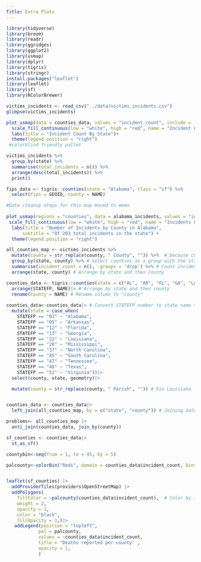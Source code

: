 ```yaml
---
Title: Extra Plots
---
```

```r
library(tidyverse)
library(broom)
library(readr)
library(ggridges)
library(ggplot2)
library(usmap)
library(dplyr)
library(tigris)
library(stringr)
install.packages("leaflet")
library(leaflet)
library(sf)
library(RColorBrewer)
```

```r
victims_incidents <- read_csv("../data/victims_incidents.csv")
glimpse(victims_incidents)
```

``` r
plot_usmap(data = counties_data, values = "incident_count", include = .south_region, color = "black", exclude = c("OK", "KY", "WV", "MD", "DE", "DC"), labels = TRUE) + 
  scale_fill_continuous(low = "white", high = "red", name = "Incident Count") + 
  labs(title = "Incident Count By State")+
  theme(legend.position = "right")
 #colorblind friendly pallet
```

```r
victims_incidents %>%
  group_by(state) %>%
  summarise(total_incidents = n()) %>%
  arrange(desc(total_incidents)) %>% 
  print()
```

``` r
fips_data <- tigris::counties(state = "Alabama", class = "sf") %>%
  select(fips = GEOID, county = NAME)

#Data cleanup steps for this map moved to memo
 
plot_usmap(regions = "counties", data = alabama_incidents, values = "incident_count", include = "AL", color = "black") +
 scale_fill_continuous(low = "white", high = "red", name = "Incidents Count", na.value = "white") +
  labs(title = "Number of Incidents by County in Alabama",
      subtitle = "Of 203 total incidents in the state") +
  theme(legend.position = "right")
```

``` r
all_counties_map <- victims_incidents %>% 
  mutate(county = str_replace(county, " County", "")) %>%  # because county names don't match fips data
  group_by(state, county) %>% # Select counties as a group with the state
  summarise(incident_count = n(), .groups = 'drop') %>% # Count incidents per county
  arrange(state, county) # Arrange by state and then county

counties_data <- tigris::counties(state = c("AL", "AR", "FL", "GA", "LA", "MS", "NC", "SC", "TN", "TX", "VA"), class = "sf")|> #Grab multipolygon shapefiles of each county
  arrange(STATEFP, NAME)|> # Arrange by state and then county
  rename(county = NAME) # Rename column to "county"
  
counties_data<-counties_data|> # Convert STATEFP number to state name to allow join
  mutate(state = case_when(
    STATEFP == "01" ~ "Alabama",
    STATEFP == "05" ~ "Arkansas",
    STATEFP == "12" ~ "Florida",
    STATEFP == "13" ~ "Georgia",
    STATEFP == "22" ~ "Louisiana",
    STATEFP == "28" ~ "Mississippi",
    STATEFP == "37" ~ "North Carolina",
    STATEFP == "45" ~ "South Carolina",
    STATEFP == "47" ~ "Tennessee",
    STATEFP == "48" ~ "Texas",
    STATEFP == "51" ~ "Virginia"))|>
  select(county, state, geometry)|>

  mutate(county = str_replace(county, " Parish", "")) # Fix Louisiana



```

```r
counties_data <- counties_data|>
  left_join(all_counties_map, by = c("state", "county")) # Joining datasets by state and then county. This includes counties with no incidents.

problems<- all_counties_map |>
  anti_join(counties_data, join_by(county))

sf_counties <- counties_data|>
  st_as_sf()
```

```r
countybin<-seq(from = 1, to = 95, by = 5)

palcounty<-colorBin("Reds", domain = counties_data$incident_count, bins = countybin)


leaflet(sf_counties) |>
  addProviderTiles(providers$OpenStreetMap) |>
  addPolygons(
    fillColor = ~palcounty(counties_data$incident_count),  # Color by incident count
    weight = 2,
    opacity = 1,
    color = "black",
    fillOpacity = 1,)|>
   addLegend(position = "topleft",
            pal = palcounty,
            values = ~counties_data$incident_count, 
            title = "Deaths reported per county" ,
            opacity = 1,
            )


```